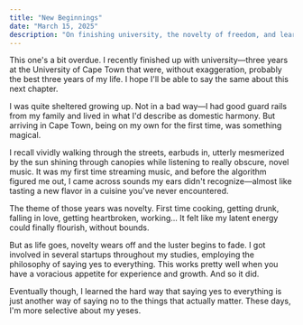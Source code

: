 ```yaml
---
title: "New Beginnings"
date: "March 15, 2025"
description: "On finishing university, the novelty of freedom, and learning to say no"
---
```


This one's a bit overdue. I recently finished up with university—three years at the University of Cape Town that were, without exaggeration, probably the best three years of my life. I hope I'll be able to say the same about this next chapter.

I was quite sheltered growing up. Not in a bad way—I had good guard rails from my family and lived in what I'd describe as domestic harmony. But arriving in Cape Town, being on my own for the first time, was something magical.

I recall vividly walking through the streets, earbuds in, utterly mesmerized by the sun shining through canopies while listening to really obscure, novel music. It was my first time streaming music, and before the algorithm figured me out, I came across sounds my ears didn't recognize—almost like tasting a new flavor in a cuisine you've never encountered.

The theme of those years was novelty. First time cooking, getting drunk, falling in love, getting heartbroken, working... It felt like my latent energy could finally flourish, without bounds.

But as life goes, novelty wears off and the luster begins to fade. I got involved in several startups throughout my studies, employing the philosophy of saying yes to everything. This works pretty well when you have a voracious appetite for experience and growth. And so it did.

Eventually though, I learned the hard way that saying yes to everything is just another way of saying no to the things that actually matter. These days, I'm more selective about my yeses.